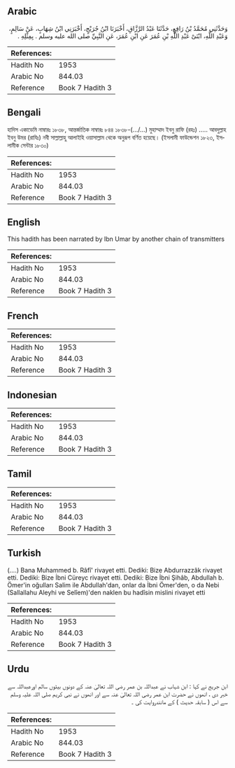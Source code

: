 ## Arabic


<div dir="rtl" lang="ar" style={{fontSize:'larger',backgroundColor:'#f8f9fa',padding:20}}>
وَحَدَّثَنِي مُحَمَّدُ بْنُ رَافِعٍ، حَدَّثَنَا عَبْدُ الرَّزَّاقِ، أَخْبَرَنَا ابْنُ جُرَيْجٍ، أَخْبَرَنِي ابْنُ شِهَابٍ، عَنْ سَالِمٍ، وَعَبْدِ اللَّهِ، ابْنَىْ عَبْدِ اللَّهِ بْنِ عُمَرَ عَنِ ابْنِ عُمَرَ، عَنِ النَّبِيِّ صلى الله عليه وسلم .‏ بِمِثْلِهِ ‏.‏
</div>
<div style={{backgroundColor:'#f8f9fa',padding:20, marginBottom: 10}}><table> <thead> <tr> <th>References:</th> <th></th> </tr> </thead> <tbody><tr><td>Hadith No</td><td>1953</td></tr><tr><td>Arabic No</td><td>844.03</td></tr><tr><td>Reference</td><td>Book 7 Hadith 3</td></tr></tbody></table></div>

## Bengali


<div dir="ltr" lang="bn" style={{fontSize:'larger',backgroundColor:'#f8f9fa',padding:20}}>
হাদিস একাডেমি নাম্বারঃ ১৮৩৮, আন্তর্জাতিক নাম্বারঃ ৮৪৪ ১৮৩৮-(.../...) মুহাম্মাদ ইবনু রাফি (রহঃ) ..... আবদুল্লাহ ইবনু উমর (রাযিঃ) নবী সাল্লাল্লাহু আলাইহি ওয়াসাল্লাম থেকে অনুরূপ বর্ণিত হয়েছে। (ইসলামী ফাউন্ডেশন ১৮২৩, ইসলামীক সেন্টার ১৮৩০)
</div>
<div style={{backgroundColor:'#f8f9fa',padding:20, marginBottom: 10}}><table> <thead> <tr> <th>References:</th> <th></th> </tr> </thead> <tbody><tr><td>Hadith No</td><td>1953</td></tr><tr><td>Arabic No</td><td>844.03</td></tr><tr><td>Reference</td><td>Book 7 Hadith 3</td></tr></tbody></table></div>

## English


<div dir="ltr" lang="en" style={{fontSize:'larger',backgroundColor:'#f8f9fa',padding:20}}>
This hadith has been narrated by Ibn Umar by another chain of transmitters
</div>
<div style={{backgroundColor:'#f8f9fa',padding:20, marginBottom: 10}}><table> <thead> <tr> <th>References:</th> <th></th> </tr> </thead> <tbody><tr><td>Hadith No</td><td>1953</td></tr><tr><td>Arabic No</td><td>844.03</td></tr><tr><td>Reference</td><td>Book 7 Hadith 3</td></tr></tbody></table></div>

## French


<div dir="ltr" lang="fr" style={{fontSize:'larger',backgroundColor:'#f8f9fa',padding:20}}>

</div>
<div style={{backgroundColor:'#f8f9fa',padding:20, marginBottom: 10}}><table> <thead> <tr> <th>References:</th> <th></th> </tr> </thead> <tbody><tr><td>Hadith No</td><td>1953</td></tr><tr><td>Arabic No</td><td>844.03</td></tr><tr><td>Reference</td><td>Book 7 Hadith 3</td></tr></tbody></table></div>

## Indonesian


<div dir="ltr" lang="id" style={{fontSize:'larger',backgroundColor:'#f8f9fa',padding:20}}>

</div>
<div style={{backgroundColor:'#f8f9fa',padding:20, marginBottom: 10}}><table> <thead> <tr> <th>References:</th> <th></th> </tr> </thead> <tbody><tr><td>Hadith No</td><td>1953</td></tr><tr><td>Arabic No</td><td>844.03</td></tr><tr><td>Reference</td><td>Book 7 Hadith 3</td></tr></tbody></table></div>

## Tamil


<div dir="ltr" lang="ta" style={{fontSize:'larger',backgroundColor:'#f8f9fa',padding:20}}>

</div>
<div style={{backgroundColor:'#f8f9fa',padding:20, marginBottom: 10}}><table> <thead> <tr> <th>References:</th> <th></th> </tr> </thead> <tbody><tr><td>Hadith No</td><td>1953</td></tr><tr><td>Arabic No</td><td>844.03</td></tr><tr><td>Reference</td><td>Book 7 Hadith 3</td></tr></tbody></table></div>

## Turkish


<div dir="ltr" lang="tr" style={{fontSize:'larger',backgroundColor:'#f8f9fa',padding:20}}>
(….) Bana Muhammed b. Râfî' rivayet etti. Dediki: Bize Abdurrazzâk rivayet etti. Dediki: Bize İbni Cüreyc rivayet etti. Dediki: Bize İbni Şihâb, Abdullah b. Ömer'in oğulları Salim ile Abdullah'dan, onlar da İbni Ömer'den, o da Nebi (Sallallahu Aleyhi ve Selîem)'den naklen bu hadîsin mislini rivayet etti
</div>
<div style={{backgroundColor:'#f8f9fa',padding:20, marginBottom: 10}}><table> <thead> <tr> <th>References:</th> <th></th> </tr> </thead> <tbody><tr><td>Hadith No</td><td>1953</td></tr><tr><td>Arabic No</td><td>844.03</td></tr><tr><td>Reference</td><td>Book 7 Hadith 3</td></tr></tbody></table></div>

## Urdu


<div dir="rtl" lang="ur" style={{fontSize:'larger',backgroundColor:'#f8f9fa',padding:20}}>
ابن جریج نے کہا : ابن شہاب نے عبداللہ بن عمر رضی اللہ تعالیٰ عنہ کے دونوں بیٹوں سالم اورعبداللہ سے خبر دی ، انھوں نے حضرت ابن عمر رضی اللہ تعالیٰ عنہ سے اور انھوں نے نبی کریم صلی اللہ علیہ وسلم سے اس ( سابقہ حدیث ) کے مانندروایت کی ۔
</div>
<div style={{backgroundColor:'#f8f9fa',padding:20, marginBottom: 10}}><table> <thead> <tr> <th>References:</th> <th></th> </tr> </thead> <tbody><tr><td>Hadith No</td><td>1953</td></tr><tr><td>Arabic No</td><td>844.03</td></tr><tr><td>Reference</td><td>Book 7 Hadith 3</td></tr></tbody></table></div>